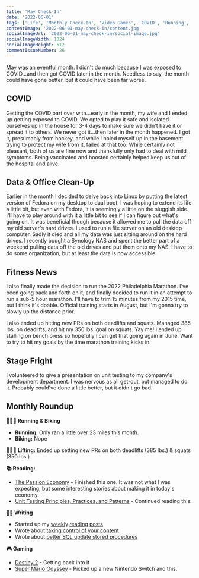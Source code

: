 ```yaml
---
title: 'May Check-In'
date: '2022-06-01'
tags: ['Life', 'Monthly Check-In', 'Video Games', 'COVID', 'Running', 'Lifting', 'Strength Training']
contentImage: '2022-06-01-may-check-in/content.jpg'
socialImageUrl: '2022-06-01-may-check-in/social-image.jpg'
socialImageWidth: 1024
socialImageHeight: 512
commentIssueNumber: 26
---
```


May was an eventful month. I didn't do much because I was exposed to COVID…and then got COVID later in the month. Needless to say, the month could have gone better, but it could have been far worse.

## COVID

Getting the COVID part over with…early in the month, my wife and I ended up getting exposed to COVID. We opted to play it safe and isolated ourselves up in the house for 3-4 days to make sure we didn't have it or spread it to others. We never got it…then later in the month happened. I got it, presumably from hockey, and while I holed myself up in the basement trying to protect my wife from it, failed at that too. While certainly not pleasant, both of us are fine now and thankfully only had to deal with mild symptoms. Being vaccinated and boosted certainly helped keep us out of the hospital and alive.

## Data & Office Clean-Up

Earlier in the month I decided to delve back into Linux by putting the latest version of Fedora on my desktop to dual boot. I was hoping to extend its life a little bit, but even with Fedora, it is seemingly a little on the sluggish side. I'll have to play around with it a little bit to see if I can figure out what's going on. It was beneficial though because it allowed me to pull the data off my old server's hard drives. I used to run a file server on an old desktop computer. Sadly it died and all my data was just sitting around on the hard drives. I recently bought a Synology NAS and spent the better part of a weekend pulling data off the old drives and put them onto my NAS. I have to do some organization, but at least the data is now accessible.

## Fitness News

I also finally made the decision to run the 2022 Philadelphia Marathon. I've been going back and forth on it, and finally decided to run it in an attempt to run a sub-5 hour marathon. I'll have to trim 15 minutes from my 2015 time, but I think it's doable. Official training starts in August, but I'm gonna try to slowly up the distance prior.

I also ended up hitting new PRs on both deadlifts and squats. Managed 385 lbs. on deadlifts, and hit my 350 lbs. goal on squats. Yay me! I ended up stalling on bench press so hopefully I can get that going again in June. Want to try to hit my goals by the time marathon training kicks in.

## Stage Fright

I volunteered to give a presentation on unit testing to my company's development department. I was nervous as all get-out, but managed to do it. Probably could've done a little better, but it didn't go bad.

## Monthly Roundup

**🏃🏼‍♂️ Running & Biking**

- **Running:** Only ran a little over 23 miles this month.
- **Biking:** Nope

**🏋🏼‍♂️ Lifting:** Ended up setting new PRs on both deadlifts (385 lbs.) & squats (350 lbs.)

**📚 Reading:**

- <a href="https://bookshop.org/books/the-passion-economy-the-new-rules-for-thriving-in-the-twenty-first-century/9780804172776" target="_blank" rel="noreferrer nofollow">The Passion Economy</a> - Finished this one. It was not what I was expecting, but some interesting stories about making it in today's economy.
- <a href="https://www.manning.com/books/unit-testing" target="_blank" rel="noreferrer nofollow">Unit Testing Principles, Practices, and Patterns</a> - Continued reading this.

**✍🏻 Writing**

- Started up my [weekly](https://kpwags.com/posts/2022/05/13/reading-list) [reading](https://kpwags.com/posts/2022/05/20/reading-list) [posts](https://kpwags.com/posts/2022/05/27/reading-list)
- Wrote about [taking control of your content](https://kpwags.com/posts/2022/05/12/taking-control-of-your-content)
- Wrote about [better SQL update stored procedures](https://kpwags.com/posts/2022/05/29/better-sql-update-stored-procedures)

**🎮 Gaming**

- <a href="https://www.bungie.net/7/en/Destiny/WitchQueen" target="_blank" rel="noreferrer nofollow">Destiny 2</a> - Getting back into it
- <a href="https://www.nintendo.com/store/products/super-mario-odyssey-switch/" target="_blank" rel="noreferrer nofollow">Super Mario Odyssey</a> - Picked up a new Nintendo Switch and this.